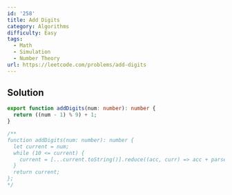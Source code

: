 ```yaml
---
id: '258'
title: Add Digits
category: Algorithms
difficulty: Easy
tags:
  - Math
  - Simulation
  - Number Theory
url: https://leetcode.com/problems/add-digits
---
```


## Solution

```typescript filename="solution.ts" copy
export function addDigits(num: number): number {
  return ((num - 1) % 9) + 1;
}

/**
function addDigits(num: number): number {
  let current = num;
  while (10 <= current) {
    current = [...current.toString()].reduce((acc, curr) => acc + parseInt(curr, 10), 0);
  }
  return current;
};
*/
```
